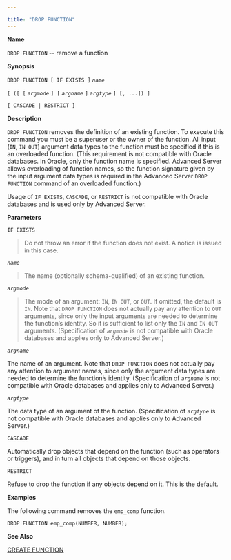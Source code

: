 ---

title: "DROP FUNCTION"
---

<div id="drop_function" class="registered_link"></div>

**Name**

`DROP FUNCTION` -- remove a function

**Synopsis**

`DROP FUNCTION [ IF EXISTS ]` *`name`*

  `[ ([ [` *`argmode`* `] [` *`argname`* `]` *`argtype`* `] [, ...]) ]`

  `[ CASCADE | RESTRICT ]`

**Description**

`DROP FUNCTION` removes the definition of an existing function. To execute this command you must be a superuser or the owner of the function. All input (`IN`, `IN OUT`) argument data types to the function must be specified if this is an overloaded function. (This requirement is not compatible with Oracle databases. In Oracle, only the function name is specified. Advanced Server allows overloading of function names, so the function signature given by the input argument data types is required in the Advanced Server `DROP FUNCTION` command of an overloaded function.)

Usage of `IF EXISTS`, `CASCADE`, or `RESTRICT` is not compatible with Oracle databases and is used only by Advanced Server.

**Parameters**

`IF EXISTS`

> Do not throw an error if the function does not exist. A notice is issued in this case.

*`name`*

> The name (optionally schema-qualified) of an existing function.

*`argmode`*

> The mode of an argument: `IN`, `IN OUT`, or `OUT`. If omitted, the default is `IN`. Note that `DROP FUNCTION` does not actually pay any attention to `OUT` arguments, since only the input arguments are needed to determine the function’s identity. So it is sufficient to list only the `IN` and `IN OUT` arguments. (Specification of *`argmode`* is not compatible with Oracle databases and applies only to Advanced Server.)

*`argname`*

The name of an argument. Note that `DROP FUNCTION` does not actually pay any attention to argument names, since only the argument data types are needed to determine the function’s identity. (Specification of *`argname`* is not compatible with Oracle databases and applies only to Advanced Server.)

*`argtype`*

The data type of an argument of the function. (Specification of *`argtype`* is not compatible with Oracle databases and applies only to Advanced Server.)

`CASCADE`

Automatically drop objects that depend on the function (such as operators or triggers), and in turn all objects that depend on those objects.

`RESTRICT`

Refuse to drop the function if any objects depend on it. This is the default.

**Examples**

The following command removes the `emp_comp` function.

```
DROP FUNCTION emp_comp(NUMBER, NUMBER);
```

**See Also**

[CREATE FUNCTION](https://www.enterprisedb.com/edb-docs/d/edb-postgres-advanced-server/reference/database-compatibility-for-oracle-developers-reference-guide/11/Database_Compatibility_for_Oracle_Developers_Reference_Guide.1.037.html#)